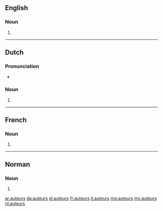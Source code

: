 ==English==

===Noun===
{{head|en|noun plural form}}

# {{plural of|auteur|lang=en}}

----

==Dutch==

===Pronunciation===
* {{audio|Nl-auteurs.ogg|Audio|lang=nl}}

===Noun===
{{head|nl|noun plural form}}

# {{nl-noun form of|pl|auteur}}

----

==French==

===Noun===
{{head|fr|noun plural form|g=m}}

# {{plural of|auteur|lang=fr}}

----

==Norman==

===Noun===
{{head|nrf|noun plural form|g=m-p}}

# {{plural of|auteu|lang=nrf}}

[[ar:auteurs]]
[[da:auteurs]]
[[el:auteurs]]
[[fr:auteurs]]
[[it:auteurs]]
[[mg:auteurs]]
[[my:auteurs]]
[[nl:auteurs]]